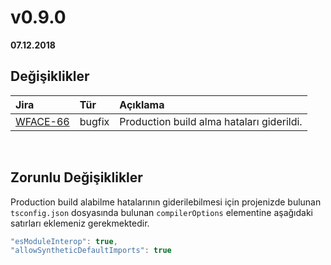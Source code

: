 # v0.9.0

**07.12.2018**

## Değişiklikler

| Jira                                                      | Tür           | Açıklama                                                                      |
|:----------------------------------------------------------|:--------------|:------------------------------------------------------------------------------|
| [WFACE-66](https://jira.digiturk.com.tr/browse/WFACE-66)  | bugfix        | Production build alma hataları giderildi.                                     |

<br/>

## Zorunlu Değişiklikler

Production build alabilme hatalarının giderilebilmesi için projenizde bulunan `tsconfig.json` dosyasında bulunan
`compilerOptions` elementine aşağıdaki satırları eklemeniz gerekmektedir. 

```javascript
"esModuleInterop": true,
"allowSyntheticDefaultImports": true
```
